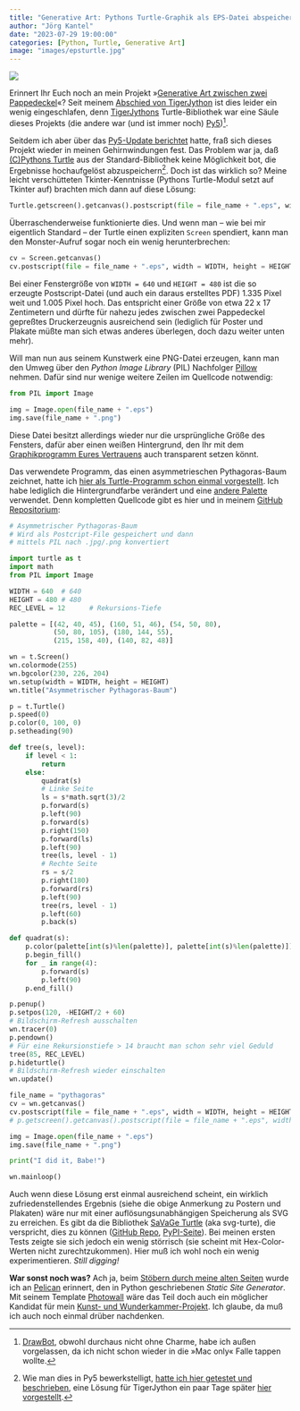 ```yaml
---
title: "Generative Art: Pythons Turtle-Graphik als EPS-Datei abspeichern "
author: "Jörg Kantel"
date: "2023-07-29 19:00:00"
categories: [Python, Turtle, Generative Art]
image: "images/epsturtle.jpg"
---
```


[![](images/epsturtle-b.jpg)](https://www.flickr.com/photos/schockwellenreiter/53079603965/)

Erinnert Ihr Euch noch an mein Projekt »[Generative Art zwischen zwei Pappedeckel](http://blog.schockwellenreiter.de/2022/03/2022031101.html)«? Seit meinem [Abschied von TigerJython](http://blog.schockwellenreiter.de/2022/10/2022103001.html) ist dies leider ein wenig eingeschlafen, denn [TigerJythons](http://cognitiones.kantel-chaos-team.de/programmierung/python/tigerjython.html) Turtle-Bibliothek war eine Säule dieses Projekts (die andere war (und ist immer noch) [Py5](http://cognitiones.kantel-chaos-team.de/programmierung/creativecoding/processing/py5.html))[^1].

[^1]: [DrawBot](http://cognitiones.kantel-chaos-team.de/programmierung/creativecoding/drawbot.html), obwohl durchaus nicht ohne Charme, habe ich außen vorgelassen, da ich nicht schon wieder in die »Mac only« Falle tappen wollte.

Seitdem ich aber über das [Py5-Update berichtet](https://kantel.github.io/posts/2023072402_py5_update/) hatte, fraß sich dieses Projekt wieder in meinen Gehirnwindungen fest. Das Problem war ja, daß [(C)Pythons Turtle](http://cognitiones.kantel-chaos-team.de/programmierung/python/turtlepython.html) aus der Standard-Bibliothek keine Möglichkeit bot, die Ergebnisse hochaufgelöst abzuspeichern[^2]. Doch ist das wirklich so? Meine leicht verschütteten Tkinter-Kenntnisse (Pythons Turtle-Modul setzt auf Tkinter auf) brachten mich dann auf diese Lösung:

~~~python
Turtle.getscreen().getcanvas().postscript(file = file_name + ".eps", width = WIDTH, height = HEIGHT)
~~~

[^2]: Wie man dies in Py5 bewerkstelligt, [hatte ich hier getestet und beschrieben](http://blog.schockwellenreiter.de/2022/07/2022072201.html), eine Lösung für TigerJython ein paar Tage später [hier vorgestellt](http://blog.schockwellenreiter.de/2022/07/2022072301.html).

Überraschenderweise funktionierte dies. Und wenn man -- wie bei mir eigentlich Standard -- der Turtle einen expliziten `Screen` spendiert, kann man den Monster-Aufruf sogar noch ein wenig herunterbrechen:

~~~python
cv = Screen.getcanvas()
cv.postscript(file = file_name + ".eps", width = WIDTH, height = HEIGHT)
~~~

Bei einer Fenstergröße von `WIDTH = 640` und `HEIGHT = 480` ist die so erzeugte Postscript-Datei (und auch ein daraus erstelltes PDF) 1.335 Pixel weit und 1.005 Pixel hoch. Das entspricht einer Größe von etwa 22 x 17 Zentimetern und dürfte für nahezu jedes zwischen zwei Pappedeckel gepreßtes Druckerzeugnis ausreichend sein (lediglich für Poster und Plakate müßte man sich etwas anderes überlegen, doch dazu weiter unten mehr).

Will man nun aus seinem Kunstwerk eine PNG-Datei erzeugen, kann man den Umweg über den *Python Image Library* (PIL) Nachfolger [Pillow](http://cognitiones.kantel-chaos-team.de/programmierung/python/pillow.html) nehmen. Dafür sind nur wenige weitere Zeilen im Quellcode notwendig:

~~~python
from PIL import Image

img = Image.open(file_name + ".eps")
img.save(file_name + ".png")
~~~

Diese Datei besitzt allerdings wieder nur die ursprüngliche Größe des Fensters, dafür aber einen weißen Hintergrund, den Ihr mit dem [Graphikprogramm Eures Vertrauens](http://cognitiones.kantel-chaos-team.de/multimedia/computergraphik/gc.html) auch transparent setzen könnt.

Das verwendete Programm, das einen asymmetrieschen Pythagoras-Baum zeichnet, hatte ich [hier als Turtle-Programm schon einmal vorgestellt](http://blog.schockwellenreiter.de/2021/01/2021011401.html). Ich habe lediglich die Hintergrundfarbe verändert und eine [andere Palette](http://cognitiones.kantel-chaos-team.de/multimedia/farbpaletten/malewitsch.html) verwendet. Denn kompletten Quellcode gibt es hier und in meinem [GitHub Repositorium](https://github.com/kantel/turtlepy/blob/master/sources/pythagoras3.py):

~~~python
# Asymmetrischer Pythagoras-Baum
# Wird als Postcript-File gespeichert und dann
# mittels PIL nach .jpg/.png konvertiert

import turtle as t
import math
from PIL import Image

WIDTH = 640  # 640
HEIGHT = 480 # 480
REC_LEVEL = 12      # Rekursions-Tiefe

palette = [(42, 40, 45), (160, 51, 46), (54, 50, 80),
           (50, 80, 105), (180, 144, 55),
           (215, 158, 40), (140, 82, 48)]

wn = t.Screen()
wn.colormode(255)
wn.bgcolor(230, 226, 204)
wn.setup(width = WIDTH, height = HEIGHT)
wn.title("Asymmetrischer Pythagoras-Baum")

p = t.Turtle()
p.speed(0)
p.color(0, 100, 0)
p.setheading(90)

def tree(s, level):
    if level < 1:
        return
    else:
        quadrat(s)
        # Linke Seite
        ls = s*math.sqrt(3)/2
        p.forward(s)
        p.left(90)
        p.forward(s)
        p.right(150)
        p.forward(ls)
        p.left(90)
        tree(ls, level - 1)
        # Rechte Seite
        rs = s/2
        p.right(180)
        p.forward(rs)
        p.left(90)
        tree(rs, level - 1)
        p.left(60)
        p.back(s)

def quadrat(s):
    p.color(palette[int(s)%len(palette)], palette[int(s)%len(palette)])
    p.begin_fill()
    for _ in range(4):
        p.forward(s)
        p.left(90)
    p.end_fill()

p.penup()
p.setpos(120, -HEIGHT/2 + 60)
# Bildschirm-Refresh ausschalten
wn.tracer(0)
p.pendown()
# Für eine Rekursionstiefe > 14 braucht man schon sehr viel Geduld
tree(85, REC_LEVEL) 
p.hideturtle()
# Bildschirm-Refresh wieder einschalten
wn.update()

file_name = "pythagoras"
cv = wn.getcanvas()
cv.postscript(file = file_name + ".eps", width = WIDTH, height = HEIGHT)
# p.getscreen().getcanvas().postscript(file = file_name + ".eps", width = WIDTH, height = HEIGHT)

img = Image.open(file_name + ".eps")
img.save(file_name + ".png")

print("I did it, Babe!")

wn.mainloop()
~~~

Auch wenn diese Lösung erst einmal ausreichend scheint, ein wirklich zufriedenstellendes Ergebnis (siehe die obige Anmerkung zu Postern und Plakaten) wäre nur mit einer auflösungsunabhängigen Speicherung als SVG zu erreichen. Es gibt da die Bibliothek [SaVaGe Turtle](https://donkirkby.github.io/svg-turtle/) (aka svg-turte), die verspricht, dies zu können ([GitHub Repo](https://github.com/donkirkby/svg-turtle), [PyPI-Seite](https://pypi.org/project/svg-turtle/)). Bei meinen ersten Tests zeigte sie sich jedoch ein wenig störrisch (sie scheint mit Hex-Color-Werten nicht zurechtzukommen). Hier muß ich wohl noch ein wenig experimentieren. *Still digging!*

**War sonst noch was?** Ach ja, beim [Stöbern durch meine alten Seiten](http://blog.schockwellenreiter.de/2022/03/2022033101.html) wurde ich an [Pelican](http://cognitiones.kantel-chaos-team.de/webworking/staticsites/pelican.html) erinnert, den in Python geschriebenen *Static Site Generator*. Mit seinem Template [Photowall](https://github.com/getpelican/pelican-themes/tree/master/photowall) wäre das Teil doch auch ein möglicher Kandidat für mein [Kunst- und Wunderkammer-Projekt](https://kantel.github.io/posts/2023072001_wunderkammer/). Ich glaube, da muß ich auch noch einmal drüber nachdenken.
